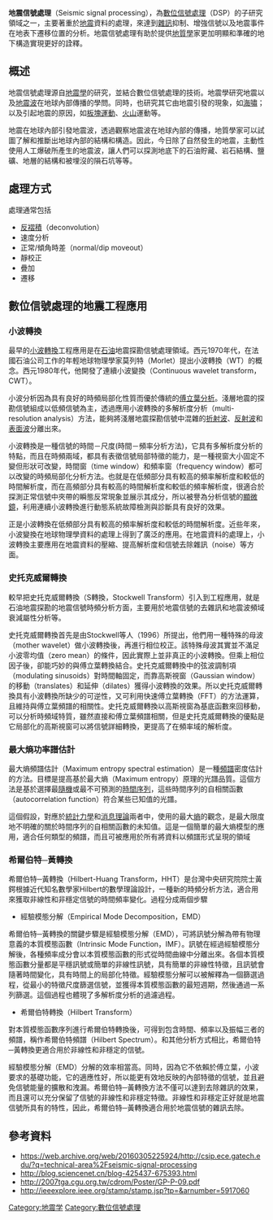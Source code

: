 {{noteTA
|G1=Earthquake
|G2=IT
|1=信號=>zh-tw:訊號
}}
{{multiple issues|
{{citecheck|time=2014-06-22T14:15:00+00:00}}
{{copyedit|time=2014-06-22T14:15:00+00:00}}
{{refimprove|time=2014-06-22T14:15:00+00:00}}
}}
'''地震信號處理'''（Seismic signal processing），為[[數位信號處理|數位信號處理]]（DSP）的子研究領域之一，主要著重於[[地震|地震]]資料的處理，來達到[[雜訊|雜訊]]抑制、增強信號以及地震事件在地表下遷移位置的分析。地震信號處理有助於提供[[地質學|地質學]]家更加明顯和準確的地下構造實現更好的詮釋。

==概述==
地震信號處理源自[[地震學|地震學]]的研究，並結合數位信號處理的技術。地震學研究地震以及[[地震波|地震波]]在地球內部傳播的學問。同時，也研究其它由地震引發的現象，如[[海嘯|海嘯]]；以及引起地震的原因，如[[板塊運動|板塊運動]]、[[火山|火山]]運動等。

地震在地球內部引發地震波，透過觀察地震波在地球內部的傳播，地質學家可以試圖了解和推斷出地球內部的結構和構造。因此，今日除了自然發生的地震，主動性使用人工爆破所產生的地震波，讓人們可以探測地底下的石油貯藏、岩石結構、鹽礦、地層的結構和被埋沒的隕石坑等等。

==處理方式==
處理通常包括
*[[反褶積|反褶積]]（deconvolution）
*速度分析
*正常/傾角時差（normal/dip moveout）
*靜校正
*疊加
*遷移

==數位信號處理的地震工程應用==
===小波轉換===
最早的[[小波轉換|小波轉換]]工程應用是在[[石油|石油]]地震探勘信號處理領域。西元1970年代，在法國石油公司工作的年輕地球物理學家莫列特（Morlet）提出小波轉換（WT）的概念。西元1980年代，他開發了連續小波變換（Continuous wavelet transform，CWT）。

小波分析因為具有良好的時頻局部化性質而優於傳統的[[傅立葉分析|傅立葉分析]]。淺層地震的探勘信號組成以低頻信號為主，透過應用小波轉換的多解析度分析（multi-resolution analysis）方法，能夠將淺層地震探勘信號中混雜的[[折射波|折射波]]、[[反射波|反射波]]和[[表面波|表面波]]分離出來。

小波轉換是一種信號的時間－尺度(時間－頻率分析方法)，它具有多解析度分析的特點，而且在時頻兩域，都具有表徵信號局部特徵的能力，是一種視窗大小固定不變但形狀可改變，時間窗（time window）和頻率窗（frequency window）都可以改變的時頻局部化分析方法。也就是在低頻部分具有較高的頻率解析度和較低的時間解析度，而在高頻部分具有較高的時間解析度和較低的頻率解析度，很適合於探測正常信號中夾帶的瞬態反常現象並展示其成分，所以被譽為分析信號的[[顯微鏡|顯微鏡]]，利用連續小波轉換進行動態系統故障檢測與診斷具有良好的效果。

正是小波轉換在低頻部分具有較高的頻率解析度和較低的時間解析度。近些年來，小波變換在地球物理學資料的處理上得到了廣泛的應用。在地震資料的處理上，小波轉換主要應用在地震資料的壓縮、提高解析度和信號去除雜訊（noise）等方面。

===史托克威爾轉換===
較早把史托克威爾轉換（S轉換，Stockwell Transform）引入到工程應用，就是石油地震探勘的地震信號時頻分析方面，主要用於地震信號的去雜訊和地震波頻域衰減屬性分析等。

史托克威爾轉換首先是由Stockwell等人（1996）所提出，他們用一種特殊的母波（mother wavelet）做小波轉換後，再進行相位校正。該特殊母波其實並不滿足小波零均值（zero mean）的條件，因此實際上並非真正的小波轉換。但乘上相位因子後，卻能巧妙的與傅立葉轉換結合。史托克威爾轉換中的弦波調制項（modulating sinusoids）對時間軸固定，而靠高斯視窗（Gaussian window）的移動（translates）和延伸（dilates）獲得小波轉換的效果。所以史托克威爾轉換具有小波轉換所缺少的可逆性，又可利用快速傅立葉轉換（FFT）的方法運算，且維持與傅立葉頻譜的相關性。史托克威爾轉換以高斯視窗為基底函數來回移動，可以分析時頻域特質，雖然直接和傅立葉頻譜相關，但是史托克威爾轉換的優點是它局部化的高斯視窗可以將信號詳細轉換，更提高了在頻率域的解析度。

===最大熵功率譜估計===
最大熵頻譜估計（Maximum entropy spectral estimation）是一種[[頻譜|頻譜]]密度估計的方法。目標是提高基於最大熵（Maximum entropy）原理的光譜品質。這個方法是基於選擇最[[隨機|隨機]]或最不可預測的[[時間序列|時間序列]]，這些時間序列的自相關函數（autocorrelation function）符合某些已知值的光譜。

這個假設，對應於[[統計力學|統計力學]]和[[消息理論|消息理論]]兩者中，使用的最大[[熵|熵]]的觀念，是最大限度地不明確的關於時間序列的自相關函數的未知值。這是一個簡單的最大熵模型的應用，適合任何類型的頻譜，而且可被應用於所有將資料以頻譜形式呈現的領域

===希爾伯特─黃轉換===

希爾伯特─黃轉換（Hilbert-Huang Transform，HHT）是台灣中央研究院院士黃鍔根據近代知名數學家Hilbert的數學理論設計，一種新的時頻分析方法，適合用來獲取非線性和非穩定信號的時間頻率變化。過程分成兩個步驟
*經驗模態分解（Empirical Mode Decomposition，EMD）

希爾伯特─黃轉換的關鍵步驟是經驗模態分解（EMD），可將訊號分解為帶有物理意義的本質模態函數（Intrinsic Mode Function，IMF）。訊號在經過經驗模態分解後，各種頻率成分會以本質模態函數的形式從時間曲線中分離出來。各個本質模態函數分量都是平穩訊號或簡單的非線性訊號，具有簡單的非線性特徵，且訊號會隨著時間變化，具有時間上的局部化特徵。經驗模態分解可以被解釋為一個篩選過程，從最小的特徵尺度篩選信號，並獲得本質模態函數的最短週期，然後通過一系列篩選。這個過程也體現了多解析度分析的過濾過程。

*希爾伯特轉換（Hilbert Transform）
對本質模態函數序列進行希爾伯特轉換後，可得到包含時間、頻率以及振幅三者的頻譜，稱作希爾伯特頻譜（Hilbert Spectrum）。和其他分析方式相比，希爾伯特─黃轉換更適合用於非線性和非穩定的信號。

經驗模態分解（EMD）分解的效率相當高。同時，因為它不依賴於傅立葉，小波要求的基礎功能，它的適應性好，所以能更有效地反映的內部特徵的信號，並且避免信號能量的擴散和洩漏。希爾伯特─黃轉換方法不僅可以達到去除雜訊的效果，而且還可以充分保留了信號的非線性和非穩定特徵。非線性和非穩定正好就是地震信號所具有的特性，因此，希爾伯特─黃轉換適合用於地震信號的雜訊去除。

==參考資料==
* https://web.archive.org/web/20160305225924/http://csip.ece.gatech.edu/?q=technical-area%2Fseismic-signal-processing
* http://blog.sciencenet.cn/blog-425437-675393.html{{Wayback|url=http://blog.sciencenet.cn/blog-425437-675393.html |date=20130425204426 }}
* http://2007tga.cgu.org.tw/cdrom/Poster/GP-P-09.pdf {{Wayback|url=http://2007tga.cgu.org.tw/cdrom/Poster/GP-P-09.pdf |date=20220326045457 }}
* http://ieeexplore.ieee.org/stamp/stamp.jsp?tp=&arnumber=5917060
{{Earthquake}}
[[Category:地震学|Category:地震学]]
[[Category:數位信號處理|Category:數位信號處理]]